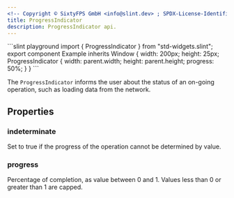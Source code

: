 ```yaml
---
<!-- Copyright © SixtyFPS GmbH <info@slint.dev> ; SPDX-License-Identifier: MIT -->
title: ProgressIndicator
description: ProgressIndicator api.
---
```



<CodeSnippetMD imagePath="/src/assets/generated/std-widgets-progressindicator.png"  imageWidth="200" imageHeight="200"  imageAlt='progressindicator example'>
```slint playground
import { ProgressIndicator } from "std-widgets.slint";
export component Example inherits Window {
    width: 200px;
    height: 25px;
    ProgressIndicator {
        width: parent.width;
        height: parent.height;
        progress: 50%;
    }
}
```
</CodeSnippetMD>

The `ProgressIndicator` informs the user about the status of an on-going operation, such as loading data from the network.

## Properties

### indeterminate
<SlintProperty propName="indeterminate" typeName="bool" defaultValue="false">
Set to true if the progress of the operation cannot be determined by value.
</SlintProperty>

### progress
<SlintProperty propName="progress" typeName="float" defaultValue="0">
Percentage of completion, as value between 0 and 1. Values less than 0 or greater than 1 are capped.
</SlintProperty>
